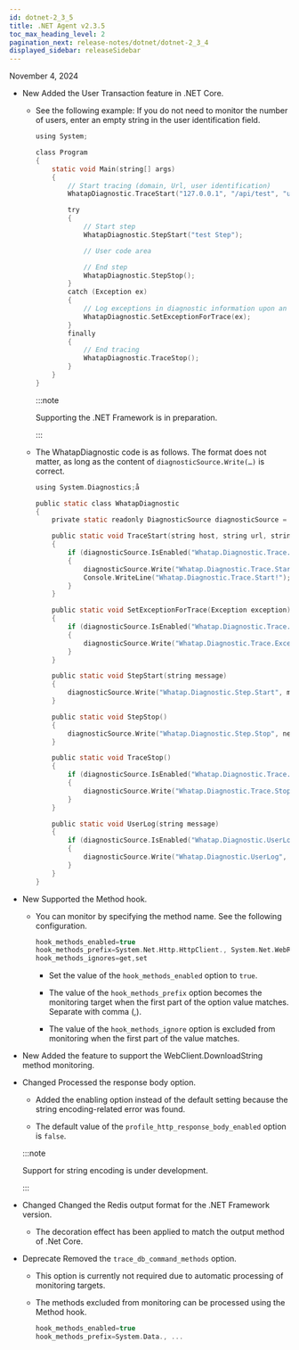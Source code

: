 ```yaml
---
id: dotnet-2_3_5
title: .NET Agent v2.3.5
toc_max_heading_level: 2
pagination_next: release-notes/dotnet/dotnet-2_3_4
displayed_sidebar: releaseSidebar
---
```


November 4, 2024

- <Status priority='1'>New</Status> Added the User Transaction feature in .NET Core.

  - See the following example: If you do not need to monitor the number of users, enter an empty string in the user identification field.

    ```C
    using System;

    class Program
    {
        static void Main(string[] args)
        {
            // Start tracing (domain, Url, user identification)
            WhatapDiagnostic.TraceStart("127.0.0.1", "/api/test", "user123");

            try
            {
                // Start step
                WhatapDiagnostic.StepStart("test Step");

                // User code area

                // End step
                WhatapDiagnostic.StepStop();
            }
            catch (Exception ex)
            {
                // Log exceptions in diagnostic information upon an exception
                WhatapDiagnostic.SetExceptionForTrace(ex);
            }
            finally
            {
                // End tracing
                WhatapDiagnostic.TraceStop();
            }
        }
    }

    ```

    :::note 

    Supporting the .NET Framework is in preparation. 

    :::

  - The WhatapDiagnostic code is as follows. The format does not matter, as long as the content of `diagnosticSource.Write(…)` is correct.

    ```C
    using System.Diagnostics;å

    public static class WhatapDiagnostic
    {
        private static readonly DiagnosticSource diagnosticSource = new DiagnosticListener("WhatapDiagnosticListener");

        public static void TraceStart(string host, string url, string userId)
        {
            if (diagnosticSource.IsEnabled("Whatap.Diagnostic.Trace.Start"))
            {
                diagnosticSource.Write("Whatap.Diagnostic.Trace.Start", new { Host = host, Url = url, UserId = userId });
                Console.WriteLine("Whatap.Diagnostic.Trace.Start!");
            }
        }

        public static void SetExceptionForTrace(Exception exception)
        {
            if (diagnosticSource.IsEnabled("Whatap.Diagnostic.Trace.Exception"))
            {
                diagnosticSource.Write("Whatap.Diagnostic.Trace.Exception", exception);
            }
        }

        public static void StepStart(string message)
        {
            diagnosticSource.Write("Whatap.Diagnostic.Step.Start", message);
        }

        public static void StepStop()
        {
            diagnosticSource.Write("Whatap.Diagnostic.Step.Stop", new { });
        }

        public static void TraceStop()
        {
            if (diagnosticSource.IsEnabled("Whatap.Diagnostic.Trace.Stop"))
            {
                diagnosticSource.Write("Whatap.Diagnostic.Trace.Stop", new { });
            }
        }

        public static void UserLog(string message)
        {
            if (diagnosticSource.IsEnabled("Whatap.Diagnostic.UserLog"))
            {
                diagnosticSource.Write("Whatap.Diagnostic.UserLog", message);
            }
        }
    }
    ```

- <Status priority='1'>New</Status> Supported the Method hook.

  - You can monitor by specifying the method name. See the following configuration. 

    ```C
    hook_methods_enabled=true
    hook_methods_prefix=System.Net.Http.HttpClient., System.Net.WebRequest., System.Data., System.Net.Http.
    hook_methods_ignores=get,set
    ```

    - Set the value of the `hook_methods_enabled` option to `true`. 

    - The value of the `hook_methods_prefix` option becomes the monitoring target when the first part of the option value matches. Separate with comma (,).

    - The value of the `hook_methods_ignore` option is excluded from monitoring when the first part of the value matches. 

- <Status priority='1'>New</Status> Added the feature to support the WebClient.DownloadString method monitoring.

- <Status priority='1'>Changed</Status> Processed the response body option.

  - Added the enabling option instead of the default setting because the string encoding-related error was found. 

  - The default value of the `profile_http_response_body_enabled` option is `false`.

  :::note 

  Support for string encoding is under development. 

  :::

- <Status priority='1'>Changed</Status> Changed the Redis output format for the .NET Framework version.

  - The decoration effect has been applied to match the output method of .Net Core. 

- <Status priority='1'>Deprecate</Status> Removed the `trace_db_command_methods` option.

  - This option is currently not required due to automatic processing of monitoring targets. 

  - The methods excluded from monitoring can be processed using the Method hook. 

    ```C
    hook_methods_enabled=true
    hook_methods_prefix=System.Data., ...
    ```


<DownloadAgent />
